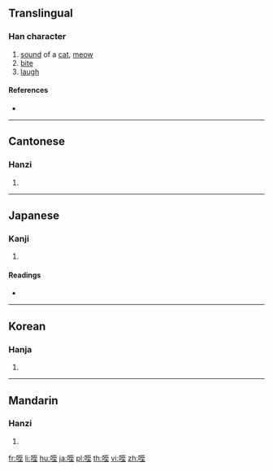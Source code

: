 {{character info/new}}
==Translingual==

===Han character===
{{Han char|rn=30|rad=口|as=06|sn=9|four=61014|canj=RMIG|ids=⿰口至}}

# [[sound]] of a [[cat]], [[meow]]
# [[bite]]
# [[laugh]]

====References====
* {{Han ref|kx=0186.070|dkj=03534|dj=0405.290|hdz=10614.040|uh=54A5|ud=21669|bh=CDFD|bd=52733}}

----

==Cantonese==

===Hanzi===
{{yue-hanzi|jyut=|y=jat6, hei3}}

# {{defn|lang=yue|sort=口06}}

----

==Japanese==

===Kanji===
{{ja-kanji|grade=|rs=口06}}

# {{defn|lang=ja|sort=口06}}

====Readings====
* {{ja-readings|on=[[き]] (ki), [[てつ]] (tetsu), [[し]] (shi)|kun=[[わらう]] (warau), [[かむ]] (kamu), [[とまる]] (tomaru)}}

----

==Korean==

===Hanja===
{{ko-hanja|hangeul=희|rv=hui|mr=hŭi}}

# {{defn|lang=ko|sort=口06}}

----

==Mandarin==

===Hanzi===
{{cmn-hanzi|pin=[[xì]] ([[xi4]]), [[dié]] ([[die2]])|wg=hsi<sup>4</sup>, tieh<sup>2</sup>}}

# {{defn|lang=cmn|sort=口06}}

[[fr:咥]]
[[li:咥]]
[[hu:咥]]
[[ja:咥]]
[[pl:咥]]
[[th:咥]]
[[vi:咥]]
[[zh:咥]]